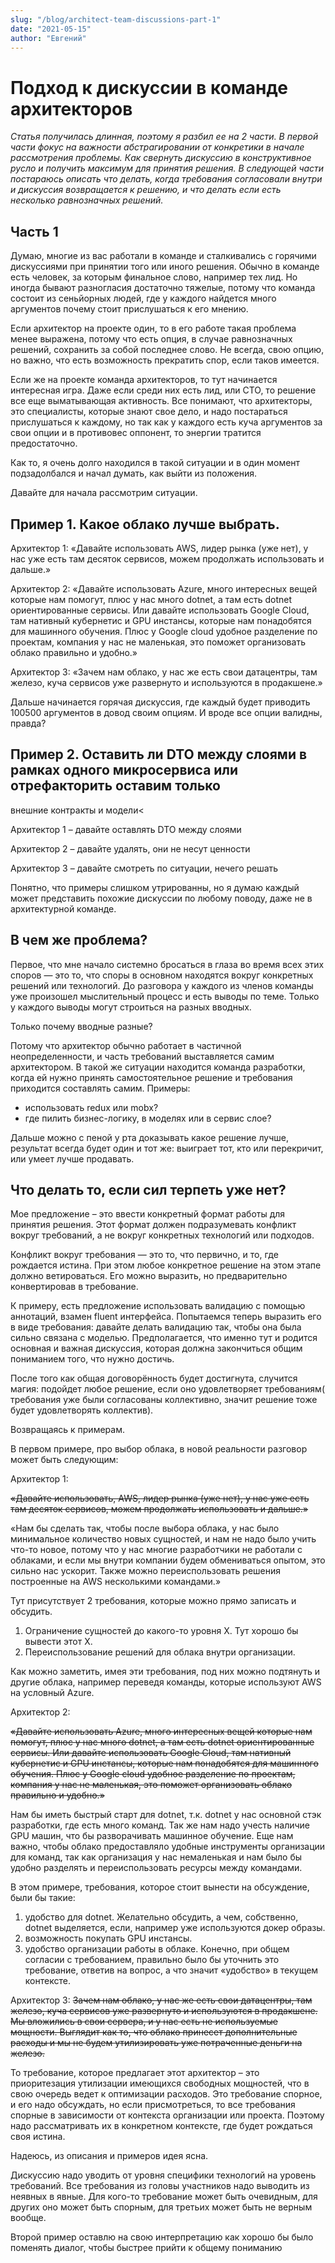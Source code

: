 ---
slug: "/blog/architect-team-discussions-part-1"
date: "2021-05-15"
author: "Евгений"
---

# Подход к дискуссии в команде архитекторов

*Статья получилась длинная, поэтому я разбил ее на 2 части. В первой части фокус на важности
абстрагировании от конкретики в начале рассмотрения проблемы. Как свернуть дискуссию в конструктивное
русло и получить максимум для принятия решения. В следующей части постараюсь описать что делать, когда
требования согласовали внутри и дискуссия возвращается к решению, и что делать если есть несколько
равнозначных решений.*

## Часть 1

Думаю, многие из вас работали в команде и сталкивались с горячими дискуссиями при принятии того или иного
решения. Обычно в команде есть человек, за которым финальное слово, например тех лид. Но иногда бывают
разногласия достаточно тяжелые, потому что команда состоит из сеньйорных людей, где у каждого найдется
много аргументов почему стоит прислушаться к его мнению.

Если архитектор на проекте один, то в его работе такая проблема менее выражена, потому что есть опция, в
случае равнозначных решений, сохранить за собой последнее слово. Не всегда, свою опцию, но важно, что
есть возможность прекратить спор, если таков имеется.

Если же на проекте команда архитекторов, то тут начинается интересная игра. Даже если среди них есть
лид, или СТО, то решение все еще выматывающая активность. Все понимают, что архитекторы, это специалисты,
которые знают свое дело, и надо постараться прислушаться к каждому, но так как у каждого есть куча
аргументов за свои опции и в противовес оппонент, то энергии тратится предостаточно.

Как то, я очень долго находился в такой ситуации и в один момент подзадолбался и начал думать, как
выйти из положения.

Давайте для начала рассмотрим ситуации.

## Пример 1. Какое облако лучше выбрать.

Архитектор 1: «Давайте использовать AWS, лидер рынка (уже нет), у нас уже есть там десяток сервисов,
можем продолжать использовать и дальше.»

Архитектор 2: «Давайте использовать Azure, много интересных вещей которые нам помогут, плюс у нас
много dotnet, а там есть dotnet ориентированные сервисы. Или давайте использовать Google Cloud, там
нативный кубернетис и GPU инстансы, которые нам понадобятся для машинного обучения. Плюс у Google cloud удобное
разделение по проектам, компания у нас не маленькая, это поможет организовать облако правильно и удобно.»

Архитектор 3: «Зачем нам облако, у нас же есть свои датацентры, там железо, куча сервисов уже развернуто
и используются в продакшене.»

Дальше начинается горячая дискуссия, где каждый будет приводить 100500 аргументов в довод своим опциям.
И вроде все опции валидны, правда?

## Пример 2. Оставить ли DTO между слоями в рамках одного микросервиса или отрефакторить оставим только
внешние контракты и модели<

Архитектор 1 – давайте оставлять DTO между слоями

Архитектор 2 – давайте удалять, они не несут ценности

Архитектор 3 – давайте смотреть по ситуации, нечего решать

Понятно, что примеры слишком утрированны, но я думаю каждый может представить похожие дискуссии по
любому поводу, даже не в архитектурной команде.

## В чем же проблема?
Первое, что мне начало системно бросаться в глаза во время всех этих споров — это то, что споры в
основном находятся вокруг конкретных решений или технологий. До разговора у каждого из членов команды уже
произошел мыслительный процесс и есть выводы по теме. Только у каждого выводы могут строиться на разных
вводных.

Только почему вводные разные?

Потому что архитектор обычно работает в частичной неопределенности, и часть требований выставляется самим
архитектором. В такой же ситуации находится команда разработки, когда ей нужно принять самостоятельное
решение и требования приходится составлять самим. Примеры:

<ul>
	<li>использовать redux или mobx?</li>
	<li>где пилить бизнес-логику, в моделях или в сервис слое?</li>
</ul>

Дальше можно с пеной у рта доказывать какое решение лучше, результат всегда будет один и тот же: выиграет
тот, кто или перекричит, или умеет лучше продавать.

## Что делать то, если сил терпеть уже нет?
Мое предложение – это ввести конкретный формат работы для принятия решения. Этот формат должен
подразумевать конфликт вокруг требований, а не вокруг конкретных технологий или подходов.

Конфликт вокруг требования — это то, что первично, и то, где рождается истина. При этом любое
конкретное решение на этом этапе должно ветироваться. Его можно выразить, но предварительно конвертировав в требование.

К примеру, есть предложение использовать валидацию с помощью аннотаций, взамен fluent интерфейса.
Попытаемся теперь выразить его в виде требования: давайте делать валидацию так, чтобы она была сильно
связана с моделью. Предполагается, что именно тут и родится основная и важная дискуссия, которая должна
закончиться общим пониманием того, что нужно достичь.

После того как общая договорённость будет достигнута, случится магия: подойдет любое решение, если оно
удовлетворяет требованиям( требования уже были согласованы коллективно, значит решение тоже будет
удовлетворять коллектив).

Возвращаясь к примерам.

В первом примере, про выбор облака, в новой реальности разговор может быть следующим:

 Архитектор 1:

~~«Давайте использовать, AWS, лидер рынка (уже нет), у нас уже есть там десяток сервисов, можем продолжать
				использовать и дальше.»~~

«Нам бы сделать так, чтобы после выбора облака, у нас было минимальное количество новых сущностей, и нам
не надо было учить что-то новое, потому что у нас многие разработчики не работали с облаками, и если мы
внутри компании будем обмениваться опытом, это сильно нас ускорит. Также можно переиспользовать решения
построенные на AWS несколькими командами.»

Тут присутствует 2 требования, которые можно прямо записать и обсудить.

1. Ограничение сущностей до какого-то уровня Х. Тут хорошо бы вывести этот Х.
2. Переиспользование решений для облака внутри организации.

Как можно заметить, имея эти требования, под них можно подтянуть и другие облака, например переведя
команды, которые используют AWS на условный Azure.

Архитектор 2:

~~«Давайте использовать Azure, много интересных вещей которые нам помогут, плюс у нас много dotnet, а там
есть dotnet ориентированные сервисы. Или давайте использовать Google Cloud, там нативный кубернетис и GPU
инстансы, которые нам понадобятся для машинного обучения. Плюс у Google cloud удобное разделение по
проектам, компания у нас не маленькая, это поможет организовать облако правильно и удобно.»~~

Нам бы иметь быстрый старт для dotnet, т.к. dotnet у нас основной стэк разработки, где есть много
команд. Так же нам надо учесть наличие GPU машин, что бы разворачивать машинное обучение. Еще нам важно,
чтобы облако предоставляло удобные инструменты организации для команд, так как организация у нас немаленькая
и нам было бы удобно разделять и переиспользовать ресурсы между командами.

В этом примере, требования, которое стоит вынести на обсуждение, были бы такие:

1. удобство для dotnet. Желательно обсудить, а чем, собственно, dotnet выделяется, если, например уже
				используются докер образы.
2. возможность покупать GPU инстансы.
3. удобство организации работы в облаке. Конечно, при общем согласии с требованием, правильно было бы
				уточнить это требование, ответив на вопрос, а что значит «удобство» в текущем контексте.

Архитектор 3:
~~Зачем нам облако, у нас же есть свои датацентры, там железо, куча сервисов уже развернуто и используются в продакшене.
Мы вложились в свои сервера, и у нас есть не используемые мощности. Выглядит как то, что облако принесет
дополнительные расходы и мы не будем утилизировать уже потраченные деньги на железо.~~

То требование, которое предлагает этот архитектор – это приоритезация утилизации имеющихся свободных
мощностей, что в свою очередь ведет к оптимизации расходов. Это требование спорное, и его надо обсуждать, но
если присмотреться, то все требования спорные в зависимости от контекста организации или проекта. Поэтому
надо рассматривать их в конкретном контексте, где будет рождаться своя истина.

Надеюсь, из описания и примеров идея ясна.

Дискуссию надо уводить от уровня специфики технологий на уровень требований. Все требования из головы
участников надо выводить из неявных в явные. Для кого-то требование может быть очевидным, для других оно
может быть спорным, для третьих может быть не верным вообще.

Второй пример оставлю на свою интерпретацию как хорошо бы было поменять диалог, чтобы быстрее прийти к
общему пониманию
